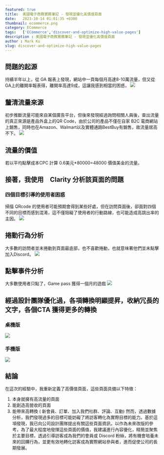 ---
featured: true
title:  美國電子商務實務筆記 - 發現並優化高價值頁面
date:   2023-10-14 01:01:35 +0300
thumbnail: ecommerce.png
category: ECommerce
tags:   ['ECommerce','discover-and-optimize-high-value-pages']
description : 美國電子商務實務筆記 - 發現並優化高價值頁面
author : Mark Ku
slug: discover-and-optimize-high-value-pages
---

## 問題的起源
持續半年以上，從 GA 報表上發現，網站中一頁每個月高達8-10萬流量，但又從 GA上的離開率報表得，離開率高達9成，這讓我感到相當的困惑，
![](1.png)

## 釐清流量來源
初步推斷流量可能來自某個廣告平台，但後來發現經過詢問相關人員後，查出流量的真正來源是產品外盒上的QR Code，由於公司的產品不僅在自家 B2C 電商網站上銷售，同時也在Amazon、Walmart以及實體通路BestBuy有銷售，故流量居高不下。
![](2.png)

## 流量的價值 
若以平均點擊成本CPC 計算 0.6美元*80000=48000 價值美金的流量。

## 接著，我使用　Clarity 分析該頁面的問題
### 四個目標引導的使用者困惑
掃描 QRcode 的使用者可能預期會得到某些好處，但在訪問頁面後，卻面對四個不同的目標而感到混淆，這不僅阻礙了使用者的行動路線，也可能造成高跳出率的主因。
![](3.png)

## 捲動行為分析
大多數的訪問者並未捲動到頁面最底部，也不喜歡捲動，也就意味著他們並未點擊加入Discord。
![](4.png)

## 點擊事件分析
大多數使用者只點了，Game pass 獲得一個月的遊戲 
![](5.png)

## 經過設計團隊優化過，各項轉換明顯提昇，收納冗長的文字，各個CTA 獲得更多的轉換
### 桌機版
![](6.png)
### 手機版
![](7.png)

## 結論
在這次的經驗中，我重新定義了高價值頁面，這些頁面具備以下特徵：
1. 本身就擁有高流量的頁面
2. 能創造高營收的頁面
3. 能帶來高轉換 ( 新會員、訂單、加入我們社群、評論、互動)
然而，透過數據分析，我們發現過多的目標可能妨礙了將訪客轉化為實際目標的能力。基於這項發現，我已向公司設計團隊提出有關這些頁面資訊，以作為未來改版的參考，為了最大程度地發揮這些頁面的價值，我建議進行內容優化，精簡並聚焦於主要目標，透過引導訪客成為我們的會員或 Discord 粉絲，將有機會培養未來的回購行為，並更有效地轉化訪客成為實際網站參與者，進而促使公司的長期發展。